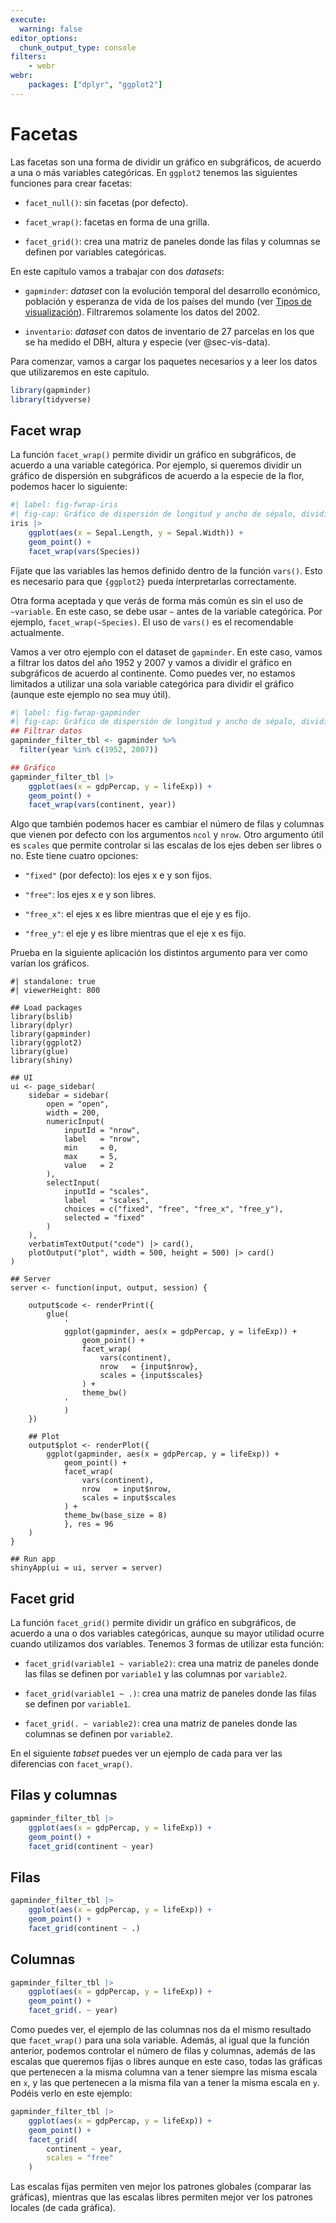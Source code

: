 ```yaml
---
execute: 
  warning: false
editor_options: 
  chunk_output_type: console
filters: 
    - webr
webr:
    packages: ["dplyr", "ggplot2"]
---
```


# Facetas {#sec-facets}

Las facetas son una forma de dividir un gráfico en subgráficos, de acuerdo a una o más variables categóricas. En `ggplot2` tenemos las siguientes funciones para crear facetas:

-   `facet_null()`: sin facetas (por defecto).

-   `facet_wrap()`: facetas en forma de una grilla.

-   `facet_grid()`: crea una matriz de paneles donde las filas y columnas se definen por variables categóricas.

En este capítulo vamos a trabajar con dos *datasets*:

-   `gapminder`: *dataset* con la evolución temporal del desarrollo económico, población y esperanza de vida de los países del mundo (ver [Tipos de visualización](#sec-visualization-types){target="_blank"}). Filtraremos solamente los datos del 2002.

-   `inventario`: *dataset* con datos de inventario de 27 parcelas en los que se ha medido el DBH, altura y especie (ver @sec-vis-data).

Para comenzar, vamos a cargar los paquetes necesarios y a leer los datos que utilizaremos en este capítulo.

```r
library(gapminder)
library(tidyverse)
```

## Facet wrap

La función `facet_wrap()` permite dividir un gráfico en subgráficos, de acuerdo a una variable categórica. Por ejemplo, si queremos dividir un gráfico de dispersión en subgráficos de acuerdo a la especie de la flor, podemos hacer lo siguiente:

```r
#| label: fig-fwrap-iris
#| fig-cap: Gráfico de dispersión de longitud y ancho de sépalo, dividido por especie.
iris |> 
    ggplot(aes(x = Sepal.Length, y = Sepal.Width)) +
    geom_point() +
    facet_wrap(vars(Species))
```

Fíjate que las variables las hemos definido dentro de la función `vars()`. Esto es necesario para que `{ggplot2}` pueda interpretarlas correctamente.

::: callout-note
Otra forma aceptada y que verás de forma más común es sin el uso de `~variable`. En este caso, se debe usar `~` antes de la variable categórica. Por ejemplo, `facet_wrap(~Species)`. El uso de `vars()` es el recomendable actualmente.
:::

Vamos a ver otro ejemplo con el dataset de `gapminder`. En este caso, vamos a filtrar los datos del año 1952 y 2007 y vamos a dividir el gráfico en subgráficos de acuerdo al continente. Como puedes ver, no estamos limitados a utilizar una sola variable categórica para dividir el gráfico (aunque este ejemplo no sea muy útil).

```r
#| label: fig-fwrap-gapminder
#| fig-cap: Gráfico de dispersión de longitud y ancho de sépalo, dividido por especie.
## Filtrar datos
gapminder_filter_tbl <- gapminder %>% 
  filter(year %in% c(1952, 2007))

## Gráfico
gapminder_filter_tbl |> 
    ggplot(aes(x = gdpPercap, y = lifeExp)) +
    geom_point() +
    facet_wrap(vars(continent, year))
```

Algo que también podemos hacer es cambiar el número de filas y columnas que vienen por defecto con los argumentos `ncol` y `nrow`. Otro argumento útil es `scales` que permite controlar si las escalas de los ejes deben ser libres o no. Este tiene cuatro opciones:

-   `"fixed"` (por defecto): los ejes x e y son fijos.

-   `"free"`: los ejes x e y son libres.

-   `"free_x"`: el ejes x es libre mientras que el eje y es fijo.

-   `"free_y"`: el eje y es libre mientras que el eje x es fijo.

Prueba en la siguiente aplicación los distintos argumento para ver como varían los gráficos.

```shinylive-r
#| standalone: true
#| viewerHeight: 800

## Load packages
library(bslib)
library(dplyr)
library(gapminder)
library(ggplot2)
library(glue)
library(shiny)

## UI
ui <- page_sidebar(
    sidebar = sidebar(
        open = "open",
        width = 200,
        numericInput(
            inputId = "nrow", 
            label   = "nrow",
            min     = 0,
            max     = 5,
            value   = 2
        ),
        selectInput(
            inputId = "scales", 
            label   = "scales",
            choices = c("fixed", "free", "free_x", "free_y"),
            selected = "fixed"
        )
    ),
    verbatimTextOutput("code") |> card(),
    plotOutput("plot", width = 500, height = 500) |> card()
)

## Server
server <- function(input, output, session) {
    
    output$code <- renderPrint({
        glue(
            '
            ggplot(gapminder, aes(x = gdpPercap, y = lifeExp)) +
                geom_point() +
                facet_wrap(
                    vars(continent),
                    nrow   = {input$nrow},
                    scales = {input$scales}
                ) +
                theme_bw()
            '
            )
    })

    ## Plot
    output$plot <- renderPlot({
        ggplot(gapminder, aes(x = gdpPercap, y = lifeExp)) +
            geom_point() +
            facet_wrap(
                vars(continent),
                nrow   = input$nrow,
                scales = input$scales
            ) +
            theme_bw(base_size = 8)
            }, res = 96
    )
}

## Run app
shinyApp(ui = ui, server = server)
```

## Facet grid

La función `facet_grid()` permite dividir un gráfico en subgráficos, de acuerdo a una o dos variables categóricas, aunque su mayor utilidad ocurre cuando utilizamos dos variables. Tenemos 3 formas de utilizar esta función:

-   `facet_grid(variable1 ~ variable2)`: crea una matriz de paneles donde las filas se definen por `variable1` y las columnas por `variable2`.

-   `facet_grid(variable1 ~ .)`: crea una matriz de paneles donde las filas se definen por `variable1`.

-   `facet_grid(. ~ variable2)`: crea una matriz de paneles donde las columnas se definen por `variable2`.

En el siguiente *tabset* puedes ver un ejemplo de cada para ver las diferencias con `facet_wrap()`.

::: panel-tabset
## Filas y columnas

```r
gapminder_filter_tbl |> 
    ggplot(aes(x = gdpPercap, y = lifeExp)) +
    geom_point() +
    facet_grid(continent ~ year)
```

## Filas

```r
gapminder_filter_tbl |> 
    ggplot(aes(x = gdpPercap, y = lifeExp)) +
    geom_point() +
    facet_grid(continent ~ .)
```

## Columnas

```r
gapminder_filter_tbl |> 
    ggplot(aes(x = gdpPercap, y = lifeExp)) +
    geom_point() +
    facet_grid(. ~ year)
```
:::

Como puedes ver, el ejemplo de las columnas nos da el mismo resultado que `facet_wrap()` para una sola variable. Además, al igual que la función anterior, podemos controlar el número de filas y columnas, además de las escalas que queremos fijas o libres aunque en este caso, todas las gráficas que pertenecen a la misma columna van a tener siempre las misma escala en `x`, y las que pertenecen a la misma fila van a tener la misma escala en `y`. Podéis verlo en este ejemplo:

```r
gapminder_filter_tbl |> 
    ggplot(aes(x = gdpPercap, y = lifeExp)) +
    geom_point() +
    facet_grid(
        continent ~ year,
        scales = "free"
    )
```

::: callout-tip
Las escalas fijas permiten ven mejor los patrones globales (comparar las gráficas), mientras que las escalas libres permiten mejor ver los patrones locales (de cada gráfica).
:::
